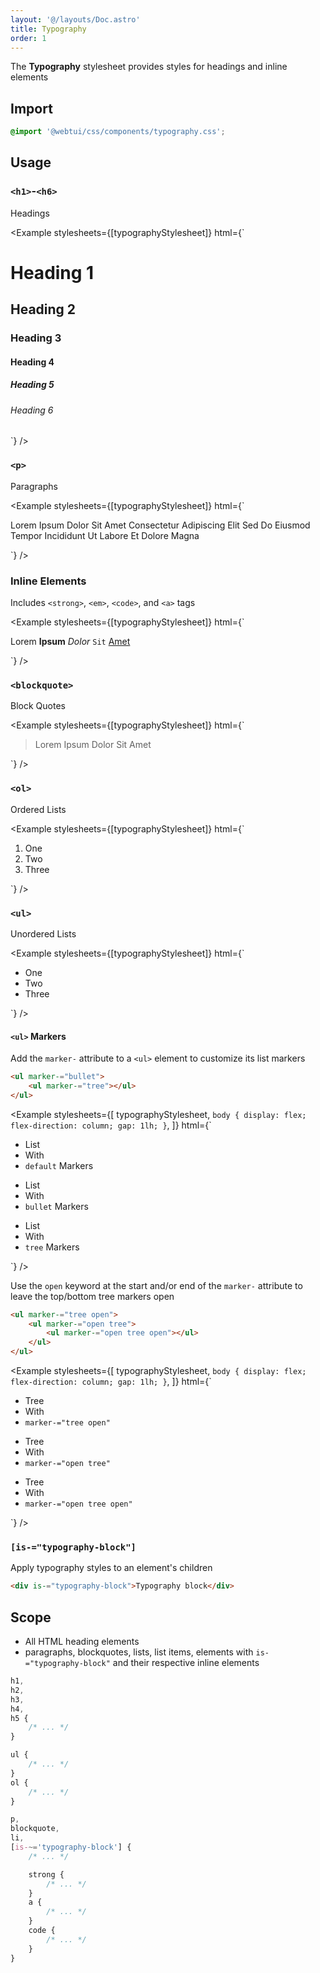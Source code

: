 ```yaml
---
layout: '@/layouts/Doc.astro'
title: Typography
order: 1
---
```



The **Typography** stylesheet provides styles for headings and inline elements

## Import

```css
@import '@webtui/css/components/typography.css';
```

## Usage

### `<h1>`-`<h6>`

Headings

<Example
    stylesheets={[typographyStylesheet]}
    html={`<h1>Heading 1</h1>
<h2>Heading 2</h2>
<h3>Heading 3</h3>
<h4>Heading 4</h4>
<h5>Heading 5</h5>
<h6>Heading 6</h6>`}
/>

### `<p>`

Paragraphs

<Example
    stylesheets={[typographyStylesheet]}
    html={`<p>
    Lorem Ipsum Dolor Sit Amet Consectetur Adipiscing Elit Sed Do Eiusmod Tempor Incididunt Ut Labore Et Dolore Magna
</p>`}
/>

### Inline Elements

Includes `<strong>`, `<em>`, `<code>`, and `<a>` tags

<Example
    stylesheets={[typographyStylesheet]}
    html={`<p>
    Lorem
    <strong>Ipsum</strong>
    <em>Dolor</em>
    <code>Sit</code>
    <a href="https://example.com">Amet</a>
</p>`}
/>

### `<blockquote>`

Block Quotes

<Example
    stylesheets={[typographyStylesheet]}
    html={`
<blockquote>
    Lorem Ipsum Dolor Sit Amet
</blockquote>
`}
/>

### `<ol>`

Ordered Lists

<Example
    stylesheets={[typographyStylesheet]}
    html={`
<ol>
    <li>One</li>
    <li>Two</li>
    <li>Three</li>
</ol>
`}
/>

### `<ul>`

Unordered Lists

<Example
    stylesheets={[typographyStylesheet]}
    html={`
<ul>
    <li>One</li>
    <li>Two</li>
    <li>Three</li>
</ul>
`}
/>

#### `<ul>` Markers

Add the `marker-` attribute to a `<ul>` element to customize its list markers

```html
<ul marker-="bullet">
    <ul marker-="tree"></ul>
</ul>
```

<Example
    stylesheets={[
        typographyStylesheet,
        `body { display: flex; flex-direction: column; gap: 1lh; }`,
    ]}
    html={`
<ul>
    <li>List</li>
    <li>With</li>
    <li><code>default</code> Markers</li>
</ul>
<ul marker-="bullet">
    <li>List</li>
    <li>With</li>
    <li><code>bullet</code> Markers</li>
</ul>
<ul marker-="tree">
    <li>List</li>
    <li>With</li>
    <li><code>tree</code> Markers</li>
</ul>
`}
/>

Use the `open` keyword at the start and/or end of the `marker-` attribute to leave the top/bottom tree markers open

```html
<ul marker-="tree open">
    <ul marker-="open tree">
        <ul marker-="open tree open"></ul>
    </ul>
</ul>
```

<Example
    stylesheets={[
        typographyStylesheet,
        `body { display: flex; flex-direction: column; gap: 1lh; }`,
    ]}
    html={`
<ul marker-="tree open">
    <li>Tree</li>
    <li>With</li>
    <li><code>marker-="tree open"</code></li>
</ul>
<ul marker-="open tree">
    <li>Tree</li>
    <li>With</li>
    <li><code>marker-="open tree"</code></li>
</ul>
<ul marker-="open tree open">
    <li>Tree</li>
    <li>With</li>
    <li><code>marker-="open tree open"</code></li>
</ul>
`}
/>

### `[is-="typography-block"]`

Apply typography styles to an element's children

```html
<div is-="typography-block">Typography block</div>
```

## Scope

- All HTML heading elements
- paragraphs, blockquotes, lists, list items, elements with `is-="typography-block"` and their respective inline elements

```css
h1,
h2,
h3,
h4,
h5 {
    /* ... */
}

ul {
    /* ... */
}
ol {
    /* ... */
}

p,
blockquote,
li,
[is-~='typography-block'] {
    /* ... */

    strong {
        /* ... */
    }
    a {
        /* ... */
    }
    code {
        /* ... */
    }
}
```
